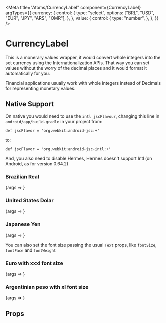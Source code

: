 
<Meta
    title="Atoms/CurrencyLabel"
    component={CurrencyLabel}
    argTypes={{
        currency: {
            control: {
                type: "select",
                options: ["BRL", "USD", "EUR", "JPY", "ARS", "OMR"],
            },
        },
        value: {
            control: {
                type: "number",
            },
        },
    }}
/>


# CurrencyLabel

This is a monerary values wrapper, it would convert whole integers into the set currency using the Internationalization
APIs. That way you can set values without the worry of the decimal places and it would format it automatically for you.

Financial applications usually work with whole integers instead of Decimals for representing monetary values.

## Native Support

On native you would need to use the `intl jscFlavour`, changing this line in `android/app/build.gradle` in your project
from:

```
def jscFlavor = 'org.webkit:android-jsc:+'
```

to:

```
def jscFlavor = 'org.webkit:android-jsc-intl:+'
```

And, you also need to disable Hermes, Hermes doesn't support Intl (on Android, as for version 0.64.2)

### Brazilian Real

<Canvas>
    <Story name="Brazilian Real" args={{ currency: "BRL", value: 123456 }}>
        {args => <CurrencyLabel {...args} />}
    </Story>
</Canvas>

### United States Dolar

<Canvas>
    <Story name="United States Dolar" args={{ currency: "USD", value: 456789 }}>
        {args => <CurrencyLabel {...args} />}
    </Story>
</Canvas>

### Japanese Yen

<Canvas>
    <Story name="Japanese Yen" args={{ currency: "JPY", value: 3456789 }}>
        {args => <CurrencyLabel {...args} />}
    </Story>
</Canvas>

You can also set the font size passing the usual `Text` props, like `fontSize`, `fontFace` and `fontWeight`

### Euro with xxxl font size

<Canvas>
    <Story name="Euro with xxxl font size" args={{ currency: "EUR", value: 123456, fontSize: "xxxl" }}>
        {args => <CurrencyLabel {...args} />}
    </Story>
</Canvas>

### Argentinian peso with xl font size

<Canvas>
    <Story name="Argentinian peso with xl font size" args={{ currency: "ARS", value: 123456, fontSize: "xl" }}>
        {args => <CurrencyLabel {...args} />}
    </Story>
</Canvas>

## Props

<ArgsTable of={CurrencyLabel} />
